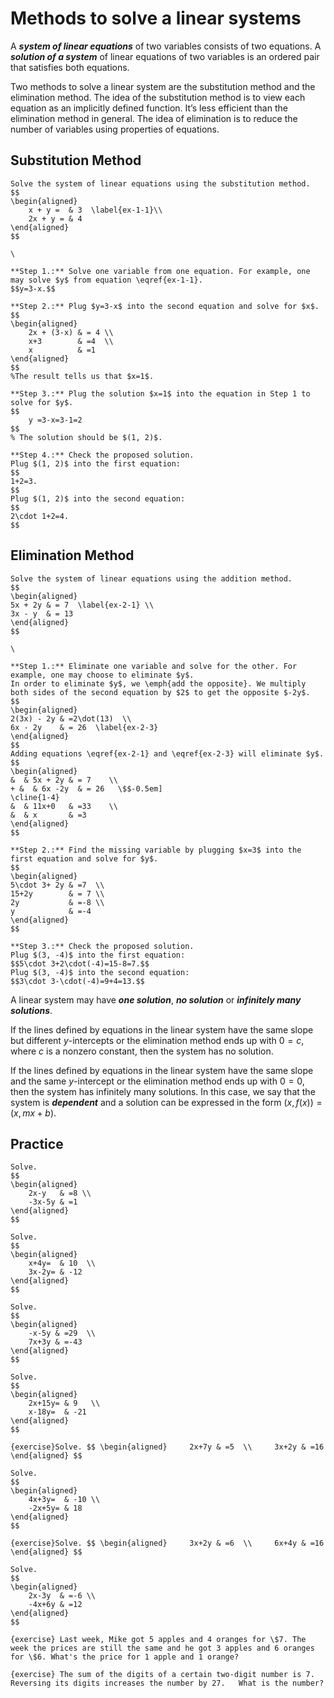 # Methods to solve a linear systems

A ***system of linear equations*** of two variables consists of two equations.  A ***solution of a system*** of linear equations of two variables is an ordered pair that satisfies both equations.

Two methods to solve a linear system are the substitution method and the elimination method. The idea of the substitution method is to view each equation as an implicitly defined function. It's less efficient than the elimination method in general. The idea of elimination is to reduce the number of variables using properties of equations.

## Substitution Method

```example
Solve the system of linear equations using the substitution method.
$$
\begin{aligned}
    x + y =  & 3  \label{ex-1-1}\\
    2x + y = & 4
\end{aligned}
$$
```

```solution
\

**Step 1.:** Solve one variable from one equation. For example, one may solve $y$ from equation \eqref{ex-1-1}.
$$y=3-x.$$

**Step 2.:** Plug $y=3-x$ into the second equation and solve for $x$.
$$
\begin{aligned}
    2x + (3-x) & = 4 \\
    x+3        & =4  \\
    x          & =1
\end{aligned}
$$
%The result tells us that $x=1$.

**Step 3.:** Plug the solution $x=1$ into the equation in Step 1 to solve for $y$.
$$
    y =3-x=3-1=2
$$
% The solution should be $(1, 2)$.

**Step 4.:** Check the proposed solution.
Plug $(1, 2)$ into the first equation:
$$
1+2=3.
$$
Plug $(1, 2)$ into the second equation:
$$
2\cdot 1+2=4.
$$

```

## Elimination Method

```example
Solve the system of linear equations using the addition method.
$$
\begin{aligned}
5x + 2y & = 7  \label{ex-2-1} \\
3x - y  & = 13
\end{aligned}
$$
```

```solution
\

**Step 1.:** Eliminate one variable and solve for the other. For example, one may choose to eliminate $y$.
In order to eliminate $y$, we \emph{add the opposite}. We multiply both sides of the second equation by $2$ to get the opposite $-2y$.
$$
\begin{aligned}
2(3x) - 2y & =2\dot(13)  \\
6x - 2y    & = 26  \label{ex-2-3}
\end{aligned}
$$
Adding equations \eqref{ex-2-1} and \eqref{ex-2-3} will eliminate $y$.
$$
\begin{aligned}
&  & 5x + 2y & = 7    \\
+ &  & 6x -2y  & = 26   \$$-0.5em]
\cline{1-4}
&  & 11x+0   & =33    \\
&  & x       & =3
\end{aligned}
$$

**Step 2.:** Find the missing variable by plugging $x=3$ into the first equation and solve for $y$.
$$
\begin{aligned}
5\cdot 3+ 2y & =7  \\
15+2y        & = 7 \\
2y           & =-8 \\
y            & =-4
\end{aligned}
$$

**Step 3.:** Check the proposed solution.
Plug $(3, -4)$ into the first equation:  
$$5\cdot 3+2\cdot(-4)=15-8=7.$$
Plug $(3, -4)$ into the second equation:  
$$3\cdot 3-\cdot(-4)=9+4=13.$$

```

::: {.rmdnote}

A linear system may have ***one solution***, ***no solution*** or ***infinitely many solutions***.

If the lines defined by equations in the linear system have the same slope but different $y$-intercepts or the elimination method ends up with $0=c$, where $c$ is a nonzero constant, then the system has no solution.

If the lines defined by equations in the linear system have the same slope and the same $y$-intercept or the elimination method ends up with $0=0$, then the system has infinitely many solutions. In this case, we say that the system is ***dependent*** and a solution can be expressed in the form $(x, f(x))=(x, mx+b)$.

:::

\newpage

## Practice

```exercise
Solve.
$$
\begin{aligned}
    2x-y   & =8 \\
    -3x-5y & =1
\end{aligned}
$$
```

```exercise
Solve.
$$
\begin{aligned}
    x+4y=  & 10  \\
    3x-2y= & -12
\end{aligned}
$$
```

```exercise
Solve.
$$
\begin{aligned}
    -x-5y & =29  \\
    7x+3y & =-43
\end{aligned}
$$
```

```exercise
Solve.
$$
\begin{aligned}
    2x+15y= & 9   \\
    x-18y=  & -21
\end{aligned}
$$
```

```{exercise}Solve.
$$
\begin{aligned}
    2x+7y & =5  \\
    3x+2y & =16
\end{aligned}
$$
```

```exercise
Solve.
$$
\begin{aligned}
    4x+3y=  & -10 \\
    -2x+5y= & 18
\end{aligned}
$$
```

```{exercise}Solve.
$$
\begin{aligned}
    3x+2y & =6  \\
    6x+4y & =16
\end{aligned}
$$
```

```exercise
Solve.
$$
\begin{aligned}
    2x-3y  & =-6 \\
    -4x+6y & =12
\end{aligned}
$$
```

```{exercise} Last week, Mike got 5 apples and 4 oranges for \$7. The week the prices are still the same and he got 3 apples and 6 oranges for \$6. What's the price for 1 apple and 1 orange? 
```

```{exercise} The sum of the digits of a certain two-digit number is 7. Reversing its digits increases the number by 27.  
What is the number?
```
